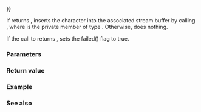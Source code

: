 {{cpp/iterator/ostreambuf_iterator/title|operator{{=}}}}
{{cpp/iterator/ostreambuf_iterator/navbar}}
{{dcl begin}}
{{dcl|1=
ostreambuf_iterator&amp; operator=( CharT c );
}}
{{dcl end}}

If {{lc|failed()}} returns {{c|false}}, inserts the character {{c|c}} into the associated stream buffer by calling {{c|pbuf-&gt;sputc(c)}}, where {{tt|pbuf}} is the private member of type {{tt|streambuf_type*}}. Otherwise, does nothing.

If the call to {{c|pbuf-&gt;sputc(c)}} returns {{c|Traits::eof}}, sets the failed() flag to true.

===Parameters===
{{par begin}}
{{par|c|the character to insert}}
{{par end}}

===Return value===
{{c|*this}}

===Example===
{{example
|code=
}}

===See also===
{{dsc begin}}
{{dsc inc|cpp/io/basic_streambuf/dsc sputc}}
{{dsc end}}

{{langlinks|de|es|fr|it|ja|pt|ru|zh}}